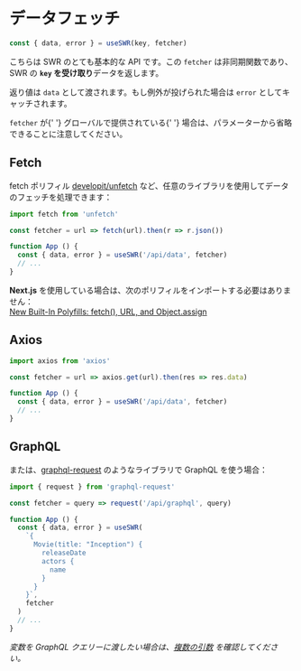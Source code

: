 
# データフェッチ

```js
const { data, error } = useSWR(key, fetcher)
```

こちらは SWR のとても基本的な API です。この `fetcher` は非同期関数であり、SWR の **`key` を受け取り**データを返します。

返り値は `data` として渡されます。もし例外が投げられた場合は `error` としてキャッチされます。

<Callout emoji="💡">
  <code>fetcher</code> が{' '}
  <Link href="/docs/global-configuration">グローバルで提供されている</Link>{' '}
  場合は、パラメーターから省略できることに注意してください。
</Callout>

## Fetch

fetch ポリフィル [developit/unfetch](https://github.com/developit/unfetch) など、任意のライブラリを使用してデータのフェッチを処理できます：

```js
import fetch from 'unfetch'

const fetcher = url => fetch(url).then(r => r.json())

function App () {
  const { data, error } = useSWR('/api/data', fetcher)
  // ...
}
```

<Callout emoji="💡">
  <strong>Next.js</strong> を使用している場合は、次のポリフィルをインポートする必要はありません：<br/>
  <a target="_blank" rel="noopener" href="https://nextjs.org/blog/next-9-1-7#new-built-in-polyfills-fetch-url-and-objectassign">New Built-In Polyfills: fetch(), URL, and Object.assign</a>
</Callout>

## Axios

```js
import axios from 'axios'

const fetcher = url => axios.get(url).then(res => res.data)

function App () {
  const { data, error } = useSWR('/api/data', fetcher)
  // ...
}
```

## GraphQL

または、[graphql-request](https://github.com/prisma-labs/graphql-request) のようなライブラリで GraphQL を使う場合：

```js
import { request } from 'graphql-request'

const fetcher = query => request('/api/graphql', query)

function App () {
  const { data, error } = useSWR(
    `{
      Movie(title: "Inception") {
        releaseDate
        actors {
          name
        }
      }
    }`,
    fetcher
  )
  // ...
}
```

_変数を GraphQL クエリーに渡したい場合は、[複数の引数](/docs/arguments) を確認してください。_
